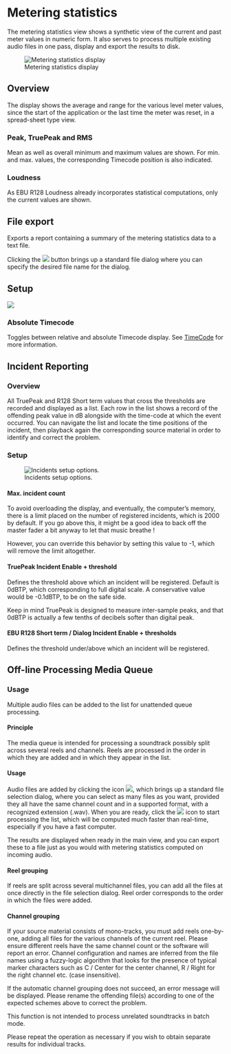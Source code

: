 # Metering statistics
The metering statistics view shows a synthetic view of the current and past meter values in numeric form.
It also serves to process multiple existing audio files in one pass, display and export the results to disk.

![Metering statistics display](https://media.githubusercontent.com/media/FLUX-SE/doc_images/main/Analyzer/MeteringStatistics/Main.png)

## Overview
The display shows the average and range for the various level meter values, since the start of the application or the last time the meter was reset, in a spread-sheet type view.

### Peak, TruePeak and RMS
Mean as well as overall minimum and maximum values are shown. 
For min. and max. values, the corresponding Timecode position is also indicated.

### Loudness
As EBU R128 Loudness already incorporates statistical computations, only the current values are shown.

## File export
Exports a report containing a summary of the metering statistics data to a text file.

Clicking the ![](https://media.githubusercontent.com/media/FLUX-SE/doc_images/main/Analyzer/Generic/Export.png) button brings up a standard file dialog where you can specify the desired file name for the dialog.

## Setup
![](https://media.githubusercontent.com/media/FLUX-SE/doc_images/main/Analyzer/MeteringStatistics/Setup.png)

### Absolute Timecode

Toggles between relative and absolute Timecode display. 
See [TimeCode](08_Metering_History_02_Setup.md?id=timecode) for more information.


## Incident Reporting

### Overview
All TruePeak and R128 Short term values that cross the thresholds are recorded and displayed as a list. 
Each row in the list shows a record of the offending peak value in dB alongside with the time-code at which the event occurred. 
You can navigate the list and locate the time positions of the incident, then playback again the corresponding source material in order to identify and correct the problem.

### Setup
![Incidents setup options.](https://media.githubusercontent.com/media/FLUX-SE/doc_images/main/Analyzer/MeteringStatistics/IncidentSetup.png)

#### Max. incident count

To avoid overloading the display, and eventually, the computer's memory, there is a limit placed on the number of registered incidents, which is 2000 by default. 
If you go above this, it might be a good idea to back off the master fader a bit anyway to let that music breathe !

However, you can override this behavior by setting this value to -1, which will remove the limit altogether.

#### TruePeak Incident Enable + threshold

Defines the threshold above which an incident will be registered. 
Default is 0dBTP, which corresponding to full digital scale. 
A conservative value would be -0.1dBTP, to be on the safe side.

Keep in mind TruePeak is designed to measure inter-sample peaks, and that 0dBTP is actually a few tenths of decibels softer than digital peak.

#### EBU R128 Short term / Dialog Incident Enable + thresholds

Defines the threshold under/above which an incident will be registered.

## Off-line Processing Media Queue

### Usage
Multiple audio files can be added to the list for unattended queue processing.

#### Principle
The media queue is intended for processing a soundtrack possibly split across several reels and channels. 
Reels are processed in the order in which they are added and in which they appear in the list.

#### Usage
Audio files are added by clicking the icon ![](https://media.githubusercontent.com/media/FLUX-SE/doc_images/main/Analyzer/Generic/Plus.png), which brings up a standard file selection dialog, where you can select as many files as you want, provided they all have the same channel count and in a supported format, with a recognized extension (.wav).
When you are ready, click the ![](https://media.githubusercontent.com/media/FLUX-SE/doc_images/main/Analyzer/Generic/Play.png) icon to start processing the list, which will be computed much faster than real-time, especially if you have a fast computer.

The results are displayed when ready in the main view, and you can export these to a file just as you would with metering statistics computed on incoming audio.

#### Reel grouping
If reels are split across several multichannel files, you can add all the files at once directly in the file selection dialog. 
Reel order corresponds to the order in which the files were added.

#### Channel grouping
If your source material consists of mono-tracks, you must add reels one-by-one, adding all files for the various channels of the current reel. 
Please ensure different reels have the same channel count or the software will report an error. 
Channel configuration and names are inferred from the file names using a fuzzy-logic algorithm that looks for the presence of typical marker characters such as C / Center for the center channel, R / Right for the right channel etc. (case insensitive).

If the automatic channel grouping does not succeed, an error message will be displayed. 
Please rename the offending file(s) according to one of the expected schemes above to correct the problem.

:::{.callout-note}
This function is not intended to process unrelated soundtracks in batch mode. 

Please repeat the operation as necessary if you wish to obtain separate results for individual tracks.
:::